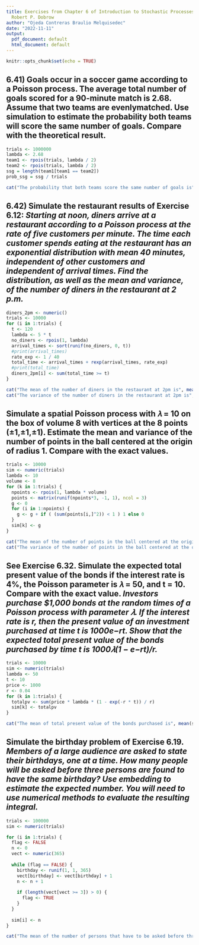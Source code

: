 ```yaml
---
title: Exercises from Chapter 6 of Introduction to Stochastic Processes with R by
  Robert P. Dobrow
author: "Ojeda Contreras Braulio Melquisedec"
date: "2022-11-11"
output:
  pdf_document: default
  html_document: default
---
```


```r
knitr::opts_chunk$set(echo = TRUE)
```

## 6.41) Goals occur in a soccer game according to a Poisson process. The average total number of goals scored for a 90-minute match is 2.68. Assume that two teams are evenlymatched. Use simulation to estimate the probability both teams will score the same number of goals. Compare with the theoretical result.

```r
trials <- 1000000
lambda <- 2.68
team1 <- rpois(trials, lambda / 2)
team2 <- rpois(trials, lambda / 2)
ssg = length(team1[team1 == team2]) 
prob_ssg = ssg / trials

cat("The probability that both teams score the same number of goals is", prob_ssg)
```

## 6.42) Simulate the restaurant results of Exercise 6.12: *Starting at noon, diners arrive at a restaurant according to a Poisson process at the rate of five customers per minute. The time each customer spends eating at the restaurant has an exponential distribution with mean 40 minutes, independent of other customers and independent of arrival times. Find the distribution, as well as the mean and variance, of the number of diners in the restaurant at 2 p.m.*

```r
diners_2pm <- numeric()
trials <- 10000
for (i in 1:trials) {
  t <- 120
  lambda <- 5 * t
  no_diners <- rpois(1, lambda)
  arrival_times <- sort(runif(no_diners, 0, t))
  #print(arrival_times)
  rate_exp <- 1 / 40
  total_time <- arrival_times + rexp(arrival_times, rate_exp)
  #print(total_time)
  diners_2pm[i] <- sum(total_time >= t)
}

cat("The mean of the number of diners in the restaurant at 2pm is", mean(diners_2pm), "\n")
cat("The variance of the number of diners in the restaurant at 2pm is", var(diners_2pm))

```

## Simulate a spatial Poisson process with 𝜆 = 10 on the box of volume 8 with vertices at the 8 points (±1,±1,±1). Estimate the mean and variance of the number of points in the ball centered at the origin of radius 1. Compare with the exact values.

```r

trials <- 10000
sim <- numeric(trials)
lambda <- 10
volume <- 8
for (k in 1:trials) {
  npoints <- rpois(1, lambda * volume)
  points <- matrix(runif(npoints*3, -1, 1), ncol = 3)
  g <- 0
  for (i in 1:npoints) {
    g <- g + if ( (sum(points[i,]^2)) < 1 ) 1 else 0
  }
  sim[k] <- g
}

cat("The mean of the number of points in the ball centered at the origin is", mean(sim), "\n")
cat("The variance of the number of points in the ball centered at the origin is", var(sim), "\n")

```
## See Exercise 6.32. Simulate the expected total present value of the bonds if the interest rate is 4%, the Poisson parameter is 𝜆 = 50, and t = 10. Compare with the exact value. *Investors purchase $1,000 bonds at the random times of a Poisson process with parameter 𝜆. If the interest rate is r, then the present value of an investment purchased at time t is 1000e−rt. Show that the expected total present value of the bonds purchased by time t is 1000𝜆(1 − e−rt)/r.*

```r

trials <- 10000
sim <- numeric(trials)
lambda <- 50
t <- 10
price <- 1000
r <- 0.04
for (k in 1:trials) {
  totalpv <- sum(price * lambda * (1 - exp(-r * t)) / r)
  sim[k] <- totalpv
}

cat("The mean of total present value of the bonds purchased is", mean(sim), "\n")

```

## Simulate the birthday problem of Exercise 6.19. *Members of a large audience are asked to state their birthdays, one at a time. How many people will be asked before three persons are found to have the same birthday? Use embedding to estimate the expected number. You will need to use numerical methods to evaluate the resulting integral.*

```r

trials <- 100000
sim <- numeric(trials)

for (i in 1:trials) {
  flag <- FALSE
  n <- 0
  vect <- numeric(365)
  
  while (flag == FALSE) {
    birthday <- runif(1, 1, 365)
    vect[birthday] <- vect[birthday] + 1
    n <- n + 1
    
    if (length(vect[vect >= 3]) > 0) {
      flag <- TRUE
    }
  }
  
  sim[i] <- n
}

cat("The mean of the number of persons that have to be asked before three persons are found to have the same birthday is", mean(sim), "\n")

```




